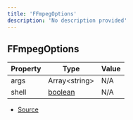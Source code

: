 ```yaml
---
title: 'FFmpegOptions'
description: 'No description provided'
---
```


## FFmpegOptions

| Property | Type                                                                                                | Value |
| -------- | --------------------------------------------------------------------------------------------------- | ----- |
| args     | Array\<string>                                                                                      | N/A   |
| shell    | [boolean](https://developer.mozilla.org/en-US/docs/Web/JavaScript/Reference/Global_Objects/Boolean) | N/A   |

- [Source](https://github.com/androz2091/discord-player/blob/ce04b3f4c6671029ce4d4aa9090e56ac7e7f5666/packages/ffmpeg/src/FFmpeg.ts#L28)
